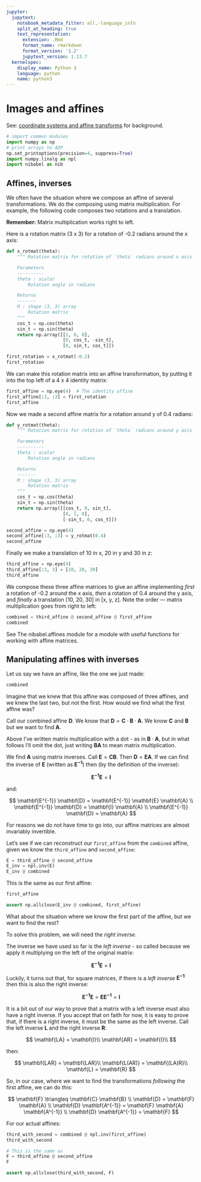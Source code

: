```yaml
---
jupyter:
  jupytext:
    notebook_metadata_filter: all,-language_info
    split_at_heading: true
    text_representation:
      extension: .Rmd
      format_name: rmarkdown
      format_version: '1.2'
      jupytext_version: 1.13.7
  kernelspec:
    display_name: Python 3
    language: python
    name: python3
---
```


# Images and affines

See: [coordinate systems and affine transforms](http://nipy.org/nibabel/coordinate_systems.html) for background.

```python
# import common modules
import numpy as np
# print arrays to 4DP
np.set_printoptions(precision=4, suppress=True)
import numpy.linalg as npl
import nibabel as nib
```

## Affines, inverses

We often have the situation where we compose an affine of several transformations.
We do the composing using matrix multiplication.
For example, the following code composes two rotations and a translation.

<div class="alert alert-info">

**Remember:**
Matrix multiplication works right to left.

</div>

Here is a rotation matrix (3 x 3) for a rotation of -0.2 radians around the x
axis:

```python
def x_rotmat(theta):
    """ Rotation matrix for rotation of `theta` radians around x axis

    Parameters
    ----------
    theta : scalar
        Rotation angle in radians

    Returns
    -------
    M : shape (3, 3) array
        Rotation matrix
    """
    cos_t = np.cos(theta)
    sin_t = np.sin(theta)
    return np.array([[1, 0, 0],
                     [0, cos_t, -sin_t],
                     [0, sin_t, cos_t]])

first_rotation = x_rotmat(-0.2)
first_rotation
```

We can make this rotation matrix into an affine transformation, by putting it
into the top left of a 4 x 4 identity matrix:

```python
first_affine = np.eye(4)  # The identity affine
first_affine[:3, :3] = first_rotation
first_affine
```

Now we made a second affine matrix for a rotation around y of 0.4 radians:

```python
def y_rotmat(theta):
    """ Rotation matrix for rotation of `theta` radians around y axis

    Parameters
    ----------
    theta : scalar
        Rotation angle in radians

    Returns
    -------
    M : shape (3, 3) array
        Rotation matrix
    """
    cos_t = np.cos(theta)
    sin_t = np.sin(theta)
    return np.array([[cos_t, 0, sin_t],
                     [0, 1, 0],
                     [-sin_t, 0, cos_t]])

second_affine = np.eye(4)
second_affine[:3, :3] = y_rotmat(0.4)
second_affine
```

Finally we make a translation of 10 in x, 20 in y and 30 in z:

```python
third_affine = np.eye(4)
third_affine[:3, 3] = [10, 20, 30]
third_affine
```

We compose these three affine matrices to give an affine implementing *first*
a rotation of -0.2 around the x axis, *then* a rotation of 0.4 around the y
axis, and *finally* a translation [10, 20, 30] in [x, y, z]. Note the order
— matrix multiplication goes from right to left:

```python
combined = third_affine @ second_affine @ first_affine
combined
```

See The nibabel.affines module for a module with useful functions for working
with affine matrices.

## Manipulating affines with inverses

Let us say we have an affine, like the one we just made:

```python
combined
```

Imagine that we knew that this affine was composed of three affines, and we
knew the last two, but not the first. How would we find what the first affine
was?

Call our combined affine $\mathbf{D}$. We know that $\mathbf{D} =
\mathbf{C} \cdot \mathbf{B} \cdot \mathbf{A}$. We know $\mathbf{C}$ and
$\mathbf{B}$ but we want to find $\mathbf{A}$.

Above I’ve written matrix multiplication with a dot - as in $\mathbf{B}
\cdot \mathbf{A}$, but in what follows I’ll omit the dot, just writing
$\mathbf{B} \mathbf{A}$ to mean matrix multiplication.

We find $\mathbf{A}$ using matrix inverses. Call $\mathbf{E} =
\mathbf{C} \mathbf{B}$. Then $\mathbf{D} = \mathbf{E} \mathbf{A}$. If we
can find the inverse of $\mathbf{E}$ (written as
$\mathbf{E^{-1}}$) then (by the definition of the inverse):

$$
\mathbf{E^{-1}} \mathbf{E} = \mathbf{I}
$$

and:

$$
\mathbf{E^{-1}} \mathbf{D} = \mathbf{E^{-1}} \mathbf{E} \mathbf{A} \\
\mathbf{E^{-1}} \mathbf{D} = \mathbf{I} \mathbf{A} \\
\mathbf{E^{-1}} \mathbf{D} = \mathbf{A}
$$

For reasons we do not have time to go into, our affine matrices are almost
invariably invertible.

Let’s see if we can reconstruct our `first_affine` from the `combined`
affine, given we know the `third_affine` and `second_affine`:

```python
E = third_affine @ second_affine
E_inv = npl.inv(E)
E_inv @ combined
```

This is the same as our first affine:

```python
first_affine
```

```python
assert np.allclose(E_inv @ combined, first_affine)
```

What about the situation where we know the first part of the affine, but we
want to find the rest?

To solve this problem, we will need the *right inverse*.

The inverse we have used so far is the *left inverse* - so called because we
apply it multiplying on the left of the original matrix:

$$
\mathbf{E^{-1}} \mathbf{E} = \mathbf{I}
$$

Luckily, it turns out that, for square matrices, if there is a *left inverse*
$\mathbf{E^{-1}}$ then this is also the right inverse:

$$
\mathbf{E^{-1}} \mathbf{E} = \mathbf{E} \mathbf{E^{-1}} = \mathbf{I}
$$

It is a bit out of our way to prove that a matrix with a left inverse must
also have a right inverse.  If you accept that on faith for now, it is easy to
prove that, if there is a right inverse, it must be the same as the left
inverse. Call the left inverse $\mathbf{L}$ and the right inverse
$\mathbf{R}$:

$$
\mathbf{LA} = \mathbf{I}\\
\mathbf{AR} = \mathbf{I}\\
$$

then:

$$
\mathbf{LAR} = \mathbf{LAR}\\
\mathbf{L(AR)} = \mathbf{(LA)R}\\
\mathbf{L} = \mathbf{R}
$$

So, in our case, where we want to find the transformations *following* the
first affine, we can do this:

$$
\mathbf{F} \triangleq \mathbf{C} \mathbf{B} \\
\mathbf{D} = \mathbf{F} \mathbf{A} \\
\mathbf{D} \mathbf{A^{-1}} = \mathbf{F} \mathbf{A} \mathbf{A^{-1}} \\
\mathbf{D} \mathbf{A^{-1}} = \mathbf{F}
$$

For our actual affines:

```python
third_with_second = combined @ npl.inv(first_affine)
third_with_second  
```

```python
# This is the same as
F = third_affine @ second_affine
F
```

```python
assert np.allclose(third_with_second, F)
```
